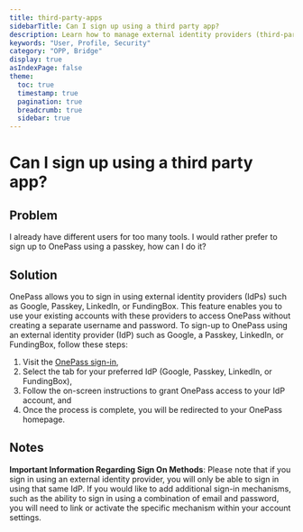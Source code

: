```yaml
---
title: third-party-apps
sidebarTitle: Can I sign up using a third party app?
description: Learn how to manage external identity providers (third-party apps) linked to your user account in OnePass for single sign on.
keywords: "User, Profile, Security"
category: "OPP, Bridge"
display: true
asIndexPage: false
theme: 
  toc: true
  timestamp: true
  pagination: true
  breadcrumb: true
  sidebar: true
---
```



# Can I sign up using a third party app?

## Problem

I already have different users for too many tools. I would rather prefer to sign up to OnePass using a passkey, how can I do it?

## Solution  

OnePass allows you to sign in using external identity providers (IdPs) such as Google, Passkey, LinkedIn, or FundingBox. This feature enables you to use your existing accounts with these providers to access OnePass without creating a separate username and password.
To sign-up to OnePass using an external identity provider (IdP) such as Google, a Passkey, LinkedIn, or FundingBox, follow these steps:

1. Visit the [OnePass sign-in](https://app.getonepass.eu/signin),
2. Select the tab for your preferred IdP (Google, Passkey, LinkedIn, or FundingBox),
3. Follow the on-screen instructions to grant OnePass access to your IdP account, and  
4. Once the process is complete, you will be redirected to your OnePass homepage.

## Notes  

**Important Information Regarding Sign On Methods**: Please note that if you sign in using an external identity provider, you will only be able to sign in using that same IdP. If you would like to add additional sign-in mechanisms, such as the ability to sign in using a combination of email and password, you will need to link or activate the specific mechanism within your account settings.  
